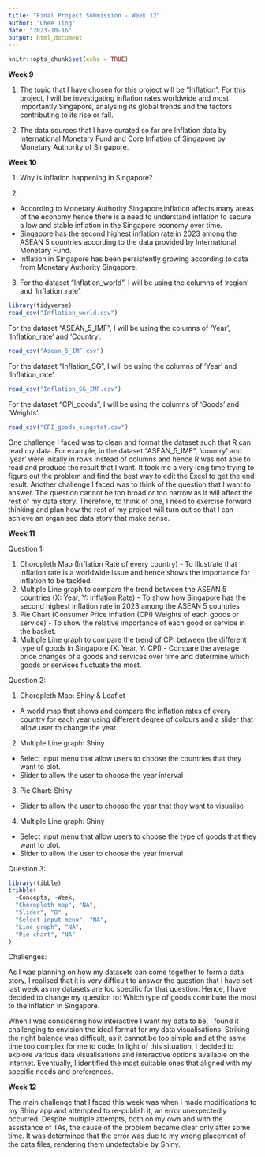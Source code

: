 ```yaml
---
title: "Final Project Submission - Week 12"
author: "Chee Ting"
date: "2023-10-16"
output: html_document
---
```


```r
knitr::opts_chunk$set(echo = TRUE)
```
**Week 9**

1) The topic that I have chosen for this project will be "Inflation". For this project, I will be investigating inflation rates worldwide and most importantly Singapore, analysing its global trends and the factors contributing to its rise or fall.

2) The data sources that I have curated so far are Inflation data by International Monetary Fund and Core Inflation of Singapore by Monetary Authority of Singapore.


**Week 10**

1) 
Why is inflation happening in Singapore?


2) 
- According to Monetary Authority Singapore,inflation affects many areas of the economy hence there is a need to understand inflation to secure a low and stable inflation in the Singapore economy over time.
- Singapore has the second highest inflation rate in 2023 among the ASEAN 5 countries according to the data provided by International Monetary Fund.
- Inflation in Singapore has been persistently growing according to data from Monetary Authority Singapore.



3) For the dataset "Inflation_world", I will be using the columns of 'region' and 'Inflation_rate'.

```r
library(tidyverse)
read_csv("Inflation_world.csv")
```
For the dataset "ASEAN_5_IMF", I will be using the columns of 'Year', 'Inflation_rate' and 'Country'.
```r

read_csv("Asean_5_IMF.csv")
```
For the dataset "Inflation_SG", I will be using the columns of 'Year' and 'Inflation_rate'.
```r

read_csv("Inflation_SG_IMF.csv")

```
For the dataset "CPI_goods", I will be using the columns of 'Goods' and 'Weights'.
```r
read_csv("CPI_goods_singstat.csv")

```

One challenge I faced was to clean and format the dataset such that R can read my data. For example, in the dataset "ASEAN_5_IMF", 'country' and 'year' were initally in rows instead of columns and hence R was not able to read and produce the result that I want. It took me a very long time trying to figure out the problem and find the best way to edit the Excel to get the end result. Another challenge I faced was to think of the question that I want to answer. The question cannot be too broad or too narrow as it will affect the rest of my data story. Therefore, to think of one, I need to exercise forward thinking and plan how the rest of my project will turn out so that I can achieve an organised data story that make sense.



**Week 11**

Question 1:

1) Choropleth Map (Inflation Rate of every country) - To illustrate that inflation rate is a worldwide issue and hence shows the importance for inflation to be tackled.
2) Multiple Line graph to compare the trend between the ASEAN 5 countries (X: Year, Y: Inflation Rate) - To show how Singapore has the second highest inflation rate in 2023 among the ASEAN 5 countries
3) Pie Chart (Consumer Price Inflation (CPI) Weights of  each goods or service) -  To show the relative importance of each good or service in the basket.
4) Multiple Line graph to compare the trend of CPI between the different type of goods in Singapore (X: Year, Y: CPI) - Compare the average price changes of a goods and services over time and determine which goods or services fluctuate the most.


Question 2:

1. Choropleth Map: Shiny & Leaflet
- A world map that shows and compare the inflation rates of every country for each year using different degree of colours and a slider that allow user to change the year. 

2. Multiple Line graph: Shiny 
- Select input menu that allow users to choose the countries that they want to plot.
- Slider to allow the user to choose the year interval

3. Pie Chart: Shiny
- Slider to allow the user to choose the year that they want to visualise 

4. Multiple Line graph: Shiny
- Select input menu that allow users to choose the type of goods that they want to plot.
- Slider to allow the user to choose the year interval

Question 3:

```r


library(tibble)
tribble(
  ~Concepts, ~Week,  
  "Choropleth map", "NA",   
  "Slider", "8" , 
  "Select input menu", "NA",
  "Line graph", "NA",
  "Pie-chart", "NA" 
)

```

Challenges:

As I was planning on how my datasets can come together to form a data story, I realised that it is very difficult to answer the question that i have set last week as my datasets are too specific for that question. Hence, I have decided to change my question to: Which type of goods contribute the most to the inflation in Singapore.

When I was considering how interactive I want my data to be, I found it challenging to envision the ideal format for my data visualisations. Striking the right balance was difficult, as it cannot be too simple and at the same time too complex for me to code. In light of this situation, I decided to explore various data visualisations and interactive options available on the internet. Eventually, I identified the most suitable ones that aligned with my specific needs and preferences.

**Week 12**

The main challenge that I faced this week was when I made modifications to my Shiny app and attempted to re-publish it, an error unexpectedly occurred. Despite multiple attempts, both on my own and with the assistance of TAs, the cause of the problem became clear only after some time. It was determined that the error was due to my wrong placement of the data files, rendering them undetectable by Shiny.

